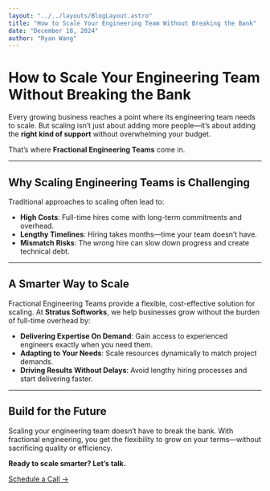 ```yaml
---
layout: "../../layouts/BlogLayout.astro"
title: "How to Scale Your Engineering Team Without Breaking the Bank"
date: "December 18, 2024"
author: "Ryan Wang"
---
```


# How to Scale Your Engineering Team Without Breaking the Bank

Every growing business reaches a point where its engineering team needs to scale. But scaling isn’t just about adding more people—it’s about adding the **right kind of support** without overwhelming your budget.

That’s where **Fractional Engineering Teams** come in.

---

## Why Scaling Engineering Teams is Challenging

Traditional approaches to scaling often lead to:

- **High Costs**: Full-time hires come with long-term commitments and overhead.
- **Lengthy Timelines**: Hiring takes months—time your team doesn’t have.
- **Mismatch Risks**: The wrong hire can slow down progress and create technical debt.

---

## A Smarter Way to Scale

Fractional Engineering Teams provide a flexible, cost-effective solution for scaling. At **Stratus Softworks**, we help businesses grow without the burden of full-time overhead by:

- **Delivering Expertise On Demand**: Gain access to experienced engineers exactly when you need them.
- **Adapting to Your Needs**: Scale resources dynamically to match project demands.
- **Driving Results Without Delays**: Avoid lengthy hiring processes and start delivering faster.

---

## Build for the Future

Scaling your engineering team doesn’t have to break the bank. With fractional engineering, you get the flexibility to grow on your terms—without sacrificing quality or efficiency.

**Ready to scale smarter? Let’s talk.**

[Schedule a Call →](https://calendly.com/ryan-stratussoftworks/30min?month=2024-12)
